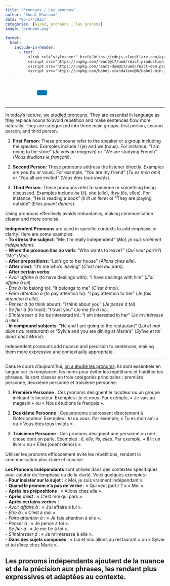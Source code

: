 ```yaml
---
title: "Pronouns / Les pronoms"
author: "Kunal Khurana"
date: "03-17-2025"
categories: [A1/A2, pronouns , les pronoms]
image: "pronoms.png"

format:
  html:
    include-in-header:
      - text: |
          <link rel="stylesheet" href="https://cdnjs.cloudflare.com/ajax/libs/font-awesome/6.0.0/css/all.min.css">
          <script src="https://unpkg.com/react@17/umd/react.production.min.js"></script>
          <script src="https://unpkg.com/react-dom@17/umd/react-dom.production.min.js"></script>
          <script src="https://unpkg.com/babel-standalone@6/babel.min.js"></script>
---
```


::: {style="text-align: left; padding: 10px;"}
<a href="mailto:info@frenchwithkunal.ca" target="_blank" style="margin: 0 10px; color: #000;"><i class="fas fa-envelope fa-lg"></i></a> <a href="https://www.instagram.com/frenchwithkunal" target="_blank" style="margin: 0 10px; color: #E1306C;"><i class="fab fa-instagram fa-lg"></i></a> <a href="https://frenchwithkunal.ca" target="_blank" style="margin: 0 10px; color: #0077b5;"><i class="fas fa-globe fa-lg"></i></a> <a href="https://whatsapp.com/channel/0029Vb57n2e7dmegpjYpyi3V" target="_blank" style="margin: 0 10px; color: #25D366;"><i class="fab fa-whatsapp fa-lg"></i></a> <button onclick="copyLink()" style="background-color: #0077b5; color: white; padding: 8px 16px; border: none; border-radius: 4px; cursor: pointer; margin-left: 10px;"> <i class="fas fa-copy"></i> </button> [Link copied!]{#copy-message style="margin-left: 10px; color: green; display: none;"}
:::




<div id="react-root"></div>
 <script type="text/babel">
 const ProfilePage = () => {
  const { useState, useEffect } = React;
  const [redirectCounter, setRedirectCounter] = useState(4);
  const [isRedirecting, setIsRedirecting] = useState(false);

  const isFrench = document.documentElement.lang === "fr";

  const translations = {
    noAccess: isFrench 
      ? "Vous n'avez pas accès à cette page."
      : "You don't have access to this page.",
    subscribe: isFrench
      ? "Veuillez vous abonner pour obtenir l'accès."
      : "Please subscribe to gain access.",
    redirecting: isFrench
      ? `Redirection vers la page d'abonnement dans ${redirectCounter} secondes...`
      : `Redirecting to subscription page in ${redirectCounter} seconds...`
  };

  const refreshToken = async () => {
    const storedRefreshToken = localStorage.getItem("refreshToken");

    if (!storedRefreshToken) {
      window.location.href = "/login.html";
      return null;
    }

    try {
      const response = await fetch("https://frenchwithkunal-cdf6ea3f88ce.herokuapp.com/api/v1/auth/refresh-token", {
        method: "POST",
        headers: {
          "Content-Type": "application/json",
        },
        body: JSON.stringify({ refreshToken: storedRefreshToken }),
      });

      if (!response.ok) {
        localStorage.removeItem("accessToken");
        localStorage.removeItem("refreshToken");
        window.location.href = "/login.html";
        return null;
      }

      const data = await response.json();
      localStorage.setItem("accessToken", data.accessToken);
      return data.accessToken;
    } catch (error) {
      localStorage.removeItem("accessToken");
      localStorage.removeItem("refreshToken");
      window.location.href = "/login.html";
      return null;
    }
  };

  const fetchWithAuth = async (url, options = {}) => {
    let accessToken = localStorage.getItem("accessToken");

    options.headers = {
      ...options.headers,
      Authorization: `Bearer ${accessToken}`,
      "Content-Type": "application/json",
    };

    let response = await fetch(url, options);

    if (response.status === 401) {
      console.log("Access token expired, attempting to refresh...");

      // Refresh token
      accessToken = await refreshToken();

      if (!accessToken) return null;

      options.headers.Authorization = `Bearer ${accessToken}`;
      response = await fetch(url, options);
    }

    return response.json();
  };

  const showNoAccessMessage = () => {
    setIsRedirecting(true);
    
    const noAccessMessage = `
      <div style="text-align: center; padding: 20px;">
        <h2>${translations.noAccess}</h2>
        <p>${translations.subscribe}</p>
        <p>${translations.redirecting}</p>
      </div>
    `;
    document.body.innerHTML = noAccessMessage;
    
    // Start countdown and redirect
    const redirectInterval = setInterval(() => {
      setRedirectCounter((prev) => {
        const newCounter = prev - 1;
        if (newCounter <= 0) {
          clearInterval(redirectInterval);
          window.location.href = "https://frenchwithkunal.ca/payment.html";
        }
        
        // Update the countdown text
        const countdownElement = document.querySelector('p:last-child');
        if (countdownElement) {
          countdownElement.textContent = isFrench
            ? `Redirection vers la page d'abonnement dans ${newCounter} secondes...`
            : `Redirecting to subscription page in ${newCounter} seconds...`;
        }
        
        return newCounter;
      });
    }, 1000);
  };

  useEffect(() => {
    const storedToken = localStorage.getItem('accessToken');

    if(!storedToken) {
      showNoAccessMessage();
    } else {
      const fetchData = async() => {
        const data = await fetchWithAuth("https://frenchwithkunal-cdf6ea3f88ce.herokuapp.com/api/v1/auth/me", {
          method: "POST",
        });

        if (data && data.data && data.data.hasAccess) {
          console.log(data);
        } else {
          showNoAccessMessage();
        }
      };
      fetchData();
    }
  }, []);

  return (
    <div></div>
  );
};

ReactDOM.render(
  <ProfilePage />,
  document.getElementById('react-root')
);
 </script>

---

::: {.content-visible when-profile="english"}

In today’s lecture, [we studied pronouns](https://drive.google.com/file/d/1wkGiO7_6KizQjrJjI59cdT4wMDsJu6F9/view?usp=drive_link). They are essential in language as they replace nouns to avoid repetition and make sentences flow more naturally. They are categorized into three main groups: first person, second person, and third person.  

1. **First Person**: These pronouns refer to the speaker or a group including the speaker. Examples include *I* (je) and *we* (nous). For instance, "I am going to the store" (*Je vais au magasin*) or "We are studying French" (*Nous étudions le français*).  

2. **Second Person**: These pronouns address the listener directly. Examples are *you* (tu or vous). For example, "You are my friend" (*Tu es mon ami*) or "You all are invited" (*Vous êtes tous invités*).  

3. **Third Person**: These pronouns refer to someone or something being discussed. Examples include *he* (il), *she* (elle), *they* (ils, elles). For instance, "He is reading a book" (*Il lit un livre*) or "They are playing outside" (*Elles jouent dehors*).  

Using pronouns effectively avoids redundancy, making communication clearer and more concise.  

**Independent Pronouns** are used in specific contexts to add emphasis or clarity. Here are some examples:  
- **To stress the subject**: "Me, I'm really independent" (*Moi, je suis vraiment indépendant*).  
- **When the pronoun has no verb**: "Who wants to leave?" (*Qui veut partir?*) "Me" (*Moi*).  
- **After prepositions**: "Let's go to her house" (*Allons chez elle*).  
- **After *c'est***: "It's me who's leaving" (*C'est moi qui pars*).  
- **After certain verbs**:  
  - *Avoir affaire à* (to have dealings with): "I have dealings with him" (*J'ai affaire à lui*).  
  - *Être à* (to belong to): "It belongs to me" (*C'est à moi*).  
  - *Faire attention à* (to pay attention to): "I pay attention to her" (*Je fais attention à elle*).  
  - *Penser à* (to think about): "I think about you" (*Je pense à toi*).  
  - *Se fier à* (to trust): "I trust you" (*Je me fie à toi*).  
  - *S'intéresser à* (to be interested in): "I am interested in her" (*Je m'intéresse à elle*).  
- **In compound subjects**: "He and I are going to the restaurant" (*Lui et moi allons au restaurant*) or "Sylvia and you are dining at Marie's" (*Sylvie et toi dînez chez Marie*).  

Independent pronouns add nuance and precision to sentences, making them more expressive and contextually appropriate.  

---



:::


::: {.content-visible when-profile="french"}

Dans le cours d’aujourd’hui, [on a étudié les pronoms](https://drive.google.com/file/d/1wkGiO7_6KizQjrJjI59cdT4wMDsJu6F9/view?usp=drive_link). Ils sont essentiels en langue car ils remplacent les noms pour éviter les répétitions et fluidifier les phrases. Ils sont classés en trois catégories principales : première personne, deuxième personne et troisième personne.  

1. **Première Personne** : Ces pronoms désignent le locuteur ou un groupe incluant le locuteur. Exemples : *je* et *nous*. Par exemple, « Je vais au magasin » ou « Nous étudions le français ».  

2. **Deuxième Personne** : Ces pronoms s’adressent directement à l’interlocuteur. Exemples : *tu* ou *vous*. Par exemple, « Tu es mon ami » ou « Vous êtes tous invités ».  

3. **Troisième Personne** : Ces pronoms désignent une personne ou une chose dont on parle. Exemples : *il*, *elle*, *ils*, *elles*. Par exemple, « Il lit un livre » ou « Elles jouent dehors ».  

Utiliser les pronoms efficacement évite les répétitions, rendant la communication plus claire et concise.  

**Les Pronoms Indépendants** sont utilisés dans des contextes spécifiques pour ajouter de l'emphase ou de la clarté. Voici quelques exemples :  
- **Pour insister sur le sujet** : « Moi, je suis vraiment indépendant ».  
- **Quand le pronom n'a pas de verbe** : « Qui veut partir ? » « Moi ».  
- **Après les prépositions** : « Allons chez elle ».  
- **Après *c'est*** : « C'est moi qui pars ».  
- **Après certains verbes** :  
  - *Avoir affaire à* : « J'ai affaire à lui ».  
  - *Être à* : « C'est à moi ».  
  - *Faire attention à* : « Je fais attention à elle ».  
  - *Penser à* : « Je pense à toi ».  
  - *Se fier à* : « Je me fie à toi ».  
  - *S'intéresser à* : « Je m'intéresse à elle ».  
- **Dans des sujets composés** : « Lui et moi allons au restaurant » ou « Sylvie et toi dînez chez Marie ».  

Les pronoms indépendants ajoutent de la nuance et de la précision aux phrases, les rendant plus expressives et adaptées au contexte.
---

:::
